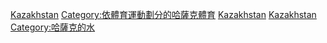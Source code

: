 {{Commonscat-inline|Water polo in Kazakhstan}}

[[Category:各國水球|Kazakhstan]]
[[Category:依體育運動劃分的哈薩克體育|Category:依體育運動劃分的哈薩克體育]]
[[Category:亞洲水球|Kazakhstan]]
[[Category:歐洲水球|Kazakhstan]]
[[Category:哈薩克的水|Category:哈薩克的水]]